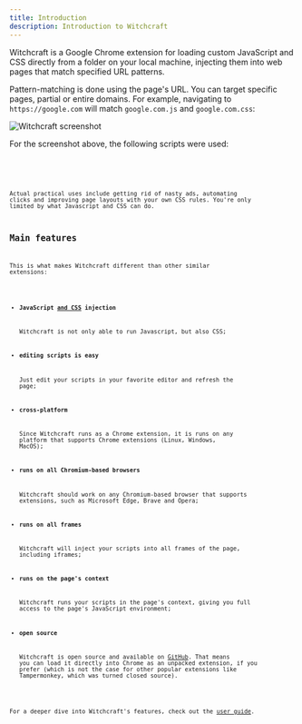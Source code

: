 ```yaml
---
title: Introduction
description: Introduction to Witchcraft
---
```



Witchcraft is a Google Chrome extension for loading custom JavaScript and CSS directly from a folder on your local machine, injecting them into web pages that match specified URL patterns.

Pattern-matching is done using the page's URL. You can target specific pages, partial or entire domains. For example, navigating to `https://google.com` will match `google.com.js` and `google.com.css`:

<Image src={exampleImage} alt="Witchcraft screenshot" />

For the screenshot above, the following scripts were used:

<Code code={exampleJs} lang="javascript" title="google.com.js" />

<Code code={exampleCss} lang="css" title="google.com.css" />

Actual practical uses include getting rid of nasty ads, automating clicks and improving page layouts with your own CSS rules. You're only limited by what Javascript and CSS can do.

## Main features

This is what makes Witchcraft different than other similar extensions:

- **JavaScript <u>and CSS</u> injection**

  Witchcraft is not only able to run Javascript, but also CSS;

- **editing scripts is easy**

  Just edit your scripts in your favorite editor and refresh the page;

- **cross-platform**

  Since Witchcraft runs as a Chrome extension, it is runs on any platform that supports Chrome extensions (Linux, Windows, MacOS);

- **runs on all Chromium-based browsers**

  Witchcraft should work on any Chromium-based browser that supports extensions, such as Microsoft Edge, Brave and Opera;

- **runs on all frames**

  Witchcraft will inject your scripts into all frames of the page, including iframes;

- **runs on the page's context**

  Witchcraft runs your scripts in the page's context, giving you full access to the page's JavaScript environment;

- **open source**

  Witchcraft is open source and available on [GitHub](https://github.com/luciopaiva/witchcraft). That means you can load it directly into Chrome as an unpacked extension, if you prefer (which is not the case for other popular extensions like Tampermonkey, which was turned closed source).

For a deeper dive into Witchcraft's features, check out the [user guide](./user-guide).
